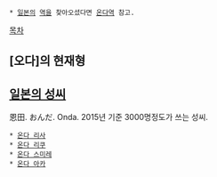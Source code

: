  * [[일본]]의 [[역]]을 찾아오셨다면 [[온다역]] 참고.

[[목차]]
== [오다]의 현재형 ==
== [[일본의 성씨]] ==
恩田. おんだ. Onda. 2015년 기준 3000명정도가 쓰는 성씨.

 * [[온다 리사]]
 * [[온다 리쿠]]
 * [[온다 스미레]]
 * [[온다 아카]]


